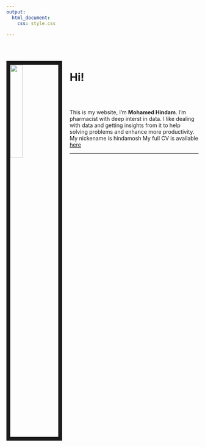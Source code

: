 ```yaml
---
output: 
  html_document:
    css: style.css

---
```


<br><br>

<img src="files/hindam.jpg" style="width:25%; border:10px solid; margin-right: 20px" align="left">

# Hi!
<br><br>

This is my website, I'm **Mohamed Hindam**. 
I'm pharmacist with deep interst in data.
I like dealing with data and getting insights from it to help solving problems and enhance more productivity.
My nickename is hindamosh
My full CV is available [here](files/Mohamed_Hindam.pdf)

***

